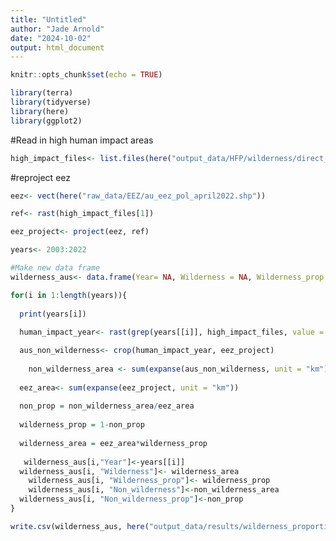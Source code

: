 ```yaml
---
title: "Untitled"
author: "Jade Arnold"
date: "2024-10-02"
output: html_document
---
```


```r
knitr::opts_chunk$set(echo = TRUE)
```


```r
library(terra)
library(tidyverse)
library(here)
library(ggplot2)
```


#Read in high human impact areas 
```r
high_impact_files<- list.files(here("output_data/HFP/wilderness/direct_wilderness"), full.names = TRUE)
```

#reproject eez
```r
eez<- vect(here("raw_data/EEZ/au_eez_pol_april2022.shp"))

ref<- rast(high_impact_files[1])

eez_project<- project(eez, ref)

```


```r
years<- 2003:2022 

#Make new data frame 
wilderness_aus<- data.frame(Year= NA, Wilderness = NA, Wilderness_prop = NA, Non_wilderness = NA, Non_wilderness_prop = NA)

for(i in 1:length(years)){
  
  print(years[i])
  
  human_impact_year<- rast(grep(years[[i]], high_impact_files, value = TRUE))

  aus_non_wilderness<- crop(human_impact_year, eez_project)
    
    non_wilderness_area <- sum(expanse(aus_non_wilderness, unit = "km"))
  
  eez_area<- sum(expanse(eez_project, unit = "km"))
  
  non_prop = non_wilderness_area/eez_area
  
  wilderness_prop = 1-non_prop
  
  wilderness_area = eez_area*wilderness_prop
  
   wilderness_aus[i,"Year"]<-years[[i]]
  wilderness_aus[i, "Wilderness"]<- wilderness_area
    wilderness_aus[i, "Wilderness_prop"]<- wilderness_prop
    wilderness_aus[i, "Non_wilderness"]<-non_wilderness_area
  wilderness_aus[i, "Non_wilderness_prop"]<-non_prop
}

write.csv(wilderness_aus, here("output_data/results/wilderness_proportions.csv"))
```

